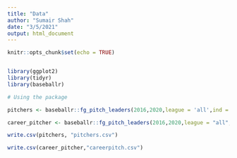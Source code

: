 ```yaml
---
title: "Data"
author: "Sumair Shah"
date: "3/5/2021"
output: html_document
---
```


```r
knitr::opts_chunk$set(echo = TRUE)


library(ggplot2)
library(tidyr)
library(baseballr)

```

```r
# Using the package

pitchers <- baseballr::fg_pitch_leaders(2016,2020,league = 'all',ind = 1) # Individual seasons

career_pitcher <- baseballr::fg_pitch_leaders(2016,2020,league = "all",ind = 0)

write.csv(pitchers, "pitchers.csv")

write.csv(career_pitcher,"careerpitch.csv")

```